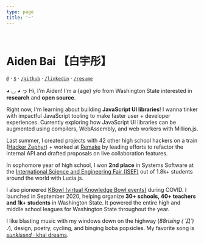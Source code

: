 ```yaml
---
type: page
title: '~'
---
```




<Globe />

<br />

# Aiden Bai <span className="text-gray-600" title="Bái yǔ tóng">【白宇彤】</span>

[`@`](mailto:aiden.bai05@gmail.com) · [`$`](https://github.com/sponsors/aidenybai) · [`/github`](https://github.com/aidenybai) · [`/linkedin`](https://linkedin.com/in/aidenbai) · [`/resume`](https://www.figma.com/file/n4MkGYBP1CEc3LsXU9z1pT/Resume?node-id=0%3A1)

◕ ◡ ◕ っ Hi, I'm Aiden! I'm a {age} y/o from Washington State interested in **research** and **open source**.

Right now, I'm learning about building **JavaScript UI libraries**! I wanna tinker with impactful JavaScript tooling to make faster user + developer experiences. Currently exploring how JavaScript UI libraries can be augmented using compilers, WebAssembly, and web workers with <Link href="/work/million-js"><a>Million.js</a></Link>.

Last summer, I created projects with 42 other high school hackers on a train ([Hacker Zephyr](https://www.youtube.com/watch?v=2BID8_pGuqA)) + worked at [Remake](https://remaketheweb.com) by leading efforts to refactor the internal API and drafted proposals on live collaboration features.

In sophomore year of high school, I won **2nd place** in Systems Software at the [International Science and Engineering Fair (ISEF)](https://www.societyforscience.org/press-release/2021-regeneron-isef-grand-awards/#:~:text=SOFT031%20%E2%80%94%20Lucia%3A%20Creating,States%20of%20America) out of 1.8k+ students around the world with <Link href="/work/lucia-js"><a>Lucia.js</a></Link>.

I also pioneered [KBowl (virtual Knowledge Bowl events)](https://kbowl.aidenybai.com) during COVID. I launched in September 2020, helping organize **30+ schools, 40+ teachers and 1k+ students** in Washington State. It powered the entire high and middle school leagues for Washington State throughout the year.

I like blasting music with my windows down on the highway (_88rising ( ´Д`)ﾉ_), design, poetry, cycling, and binging boba popsicles. My favorite song is [_sunkissed_ · khai dreams](https://www.youtube.com/watch?v=uSkd4NC1kqY).

